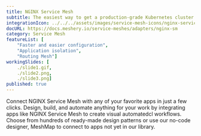 ```yaml
---
title: NGINX Service Mesh
subtitle: The easiest way to get a production-grade Kubernetes cluster up and running
integrationIcon: ../../../assets/images/service-mesh-icons/nginx-service-mesh.svg
docURL: https://docs.meshery.io/service-meshes/adapters/nginx-sm
category: Service Mesh
featureList: [
    "Faster and easier configuration",
    "Application isolation",
    "Routing Mesh"]
workingSlides: [
    ./slide1.gif,
    ./slide2.png,
    ./slide3.png]
published: true
---
```


<p>
    Connect NGINX Service Mesh with any of your favorite apps in just a few
    clicks. Design, build, and automate anything for your work by
    integrating apps like NGINX Service Mesh to create visual automatedcl
    workflows. Choose from hundreds of ready-made design patterns or use
    our no-code designer, MeshMap to connect to apps not yet in our
    library.
</p>

